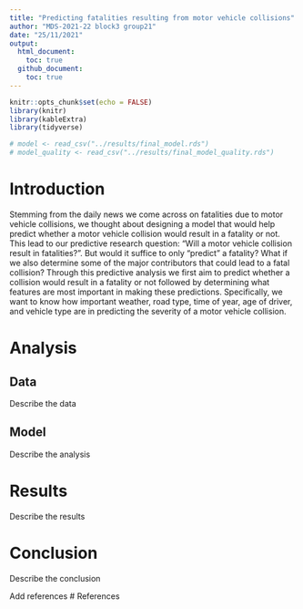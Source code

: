 ```yaml
---
title: "Predicting fatalities resulting from motor vehicle collisions"
author: "MDS-2021-22 block3 group21"
date: "25/11/2021"
output: 
  html_document:
    toc: true
  github_document:
    toc: true
---
```


```r
knitr::opts_chunk$set(echo = FALSE)
library(knitr)
library(kableExtra)
library(tidyverse)
```

```r
# model <- read_csv("../results/final_model.rds")
# model_quality <- read_csv("../results/final_model_quality.rds")
```

# Introduction

Stemming from the daily news we come across on fatalities due to motor vehicle collisions, we thought about designing a model that would help predict whether a motor vehicle collision would result in a fatality or not. This lead to our predictive research question: "Will a motor vehicle collision result in fatalities?". But would it suffice to only "predict" a fatality? What if we also determine some of the major contributors that could lead to a fatal collision? Through this predictive analysis we first aim to predict whether a collision would result in a fatality or not followed by determining what features are most important in making these predictions. Specifically, we want to know how important weather, road type, time of year, age of driver, and vehicle type are in predicting the severity of a motor vehicle collision.

# Analysis
## Data
Describe the data

## Model
Describe the analysis

# Results
Describe the results

# Conclusion
Describe the conclusion

Add references
# References